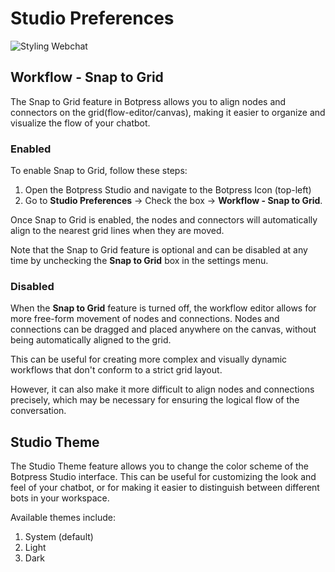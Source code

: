 # Studio Preferences

![Styling Webchat](/docs/content/studio-preferences.png)

## Workflow - Snap to Grid

The Snap to Grid feature in Botpress allows you to align nodes and connectors on the grid(flow-editor/canvas), making it easier to organize and visualize the flow of your chatbot.

### Enabled

To enable Snap to Grid, follow these steps:

1. Open the Botpress Studio and navigate to the Botpress Icon (top-left)
2. Go to **Studio Preferences** -> Check the box -> **Workflow - Snap to Grid**.

Once Snap to Grid is enabled, the nodes and connectors will automatically align to the nearest grid lines when they are moved.

Note that the Snap to Grid feature is optional and can be disabled at any time by unchecking the **Snap to Grid** box in the settings menu.

### Disabled

When the **Snap to Grid** feature is turned off, the workflow editor allows for more free-form movement of nodes and connections. Nodes and connections can be dragged and placed anywhere on the canvas, without being automatically aligned to the grid.

This can be useful for creating more complex and visually dynamic workflows that don't conform to a strict grid layout.

However, it can also make it more difficult to align nodes and connections precisely, which may be necessary for ensuring the logical flow of the conversation.

## Studio Theme 

The Studio Theme feature allows you to change the color scheme of the Botpress Studio interface. This can be useful for customizing the look and feel of your chatbot, or for making it easier to distinguish between different bots in your workspace.

Available themes include:
1. System (default)
2. Light
3. Dark